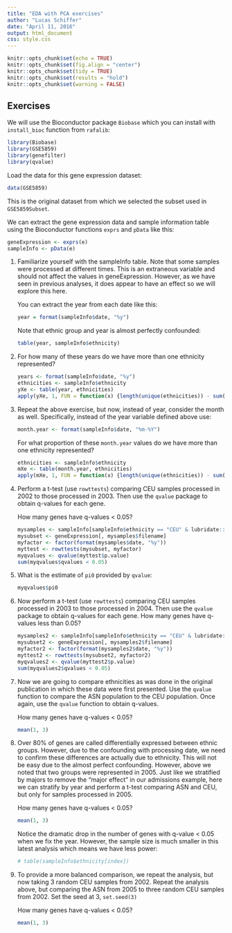 ```yaml
---
title: "EDA with PCA exercises"
author: "Lucas Schiffer"
date: "April 11, 2016"
output: html_document
css: style.css
---
```


```r
knitr::opts_chunk$set(echo = TRUE)
knitr::opts_chunk$set(fig.align = "center")
knitr::opts_chunk$set(tidy = TRUE)
knitr::opts_chunk$set(results = "hold")
knitr::opts_chunk$set(warning = FALSE)
```

## Exercises

We will use the Bioconductor package `Biobase` which you can install with 
`install_bioc` function from `rafalib`:

```r
library(Biobase)
library(GSE5859)
library(genefilter)
library(qvalue)
```

Load the data for this gene expression dataset:

```r
data(GSE5859)
```

This is the original dataset from which we selected the subset used in 
`GSE5859Subset`.

We can extract the gene expression data and sample information table using the 
Bioconductor functions `exprs` and `pData` like this:

```r
geneExpression <- exprs(e)
sampleInfo <- pData(e)
```

1. Familiarize yourself with the sampleInfo table. Note that some samples were 
processed at different times. This is an extraneous variable and should not 
affect the values in geneExpression. However, as we have seen in previous 
analyses, it does appear to have an effect so we will explore this here.
    
    You can extract the year from each date like this:
    
    ```r
    year = format(sampleInfo$date, "%y")
    ```
    
    Note that ethnic group and year is almost perfectly confounded:
    
    ```r
    table(year, sampleInfo$ethnicity)
    ```
    
2. For how many of these years do we have more than one ethnicity represented?
    
    ```r
    years <- format(sampleInfo$date, "%y")
    ethnicities <- sampleInfo$ethnicity
    yXe <- table(year, ethnicities)
    apply(yXe, 1, FUN = function(x) {length(unique(ethnicities)) - sum(x == 0L)})
    ```
    
3. Repeat the above exercise, but now, instead of year, consider the month as 
well. Specifically, instead of the year variable defined above use:
    
    ```r
    month.year <- format(sampleInfo$date, "%m-%Y")
    ```
    
    For what proportion of these `month.year` values do we have more than 
    one ethnicity represented?
    
    ```r
    ethnicities <- sampleInfo$ethnicity
    mXe <- table(month.year, ethnicities)
    apply(mXe, 1, FUN = function(x) {length(unique(ethnicities)) - sum(x == 0L)})
    ```
    
4. Perform a t-test (use `rowttests`) comparing CEU samples processed in 2002 to 
those processed in 2003. Then use the `qvalue` package to obtain q-values for each
gene.
    
    How many genes have q-values < 0.05?
    
    ```r
    mysamples <- sampleInfo[sampleInfo$ethnicity == "CEU" & lubridate::year(sampleInfo$date) %in% c(2002, 2003), ]
    mysubset <- geneExpression[, mysamples$filename]
    myfactor <- factor(format(mysamples$date, "%y"))
    myttest <- rowttests(mysubset, myfactor)
    myqvalues <- qvalue(myttest$p.value)
    sum(myqvalues$qvalues < 0.05)
    ```
    
5. What is the estimate of `pi0` provided by `qvalue`:
    
    ```r
    myqvalues$pi0
    ```
    
6. Now perform a t-test (use `rowttests`) comparing CEU samples processed in 
2003 to those processed in 2004. Then use the `qvalue` package to obtain 
q-values for each gene. How many genes have q-values less than 0.05?
    
    ```r
    mysamples2 <- sampleInfo[sampleInfo$ethnicity == "CEU" & lubridate::year(sampleInfo$date) %in% c(2003, 2004), ]
    mysubset2 <- geneExpression[, mysamples2$filename]
    myfactor2 <- factor(format(mysamples2$date, "%y"))
    myttest2 <- rowttests(mysubset2, myfactor2)
    myqvalues2 <- qvalue(myttest2$p.value)
    sum(myqvalues2$qvalues < 0.05)
    ```
    
7. Now we are going to compare ethnicities as was done in the original 
publication in which these data were first presented. Use the `qvalue` function 
to compare the ASN population to the CEU population. Once again, use the 
`qvalue` function to obtain q-values.
    
    How many genes have q-values < 0.05?
    
    ```r
    mean(1, 3)
    ```
    
8. Over 80% of genes are called differentially expressed between ethnic groups. 
However, due to the confounding with processing date, we need to confirm these 
differences are actually due to ethnicity. This will not be easy due to the 
almost perfect confounding. However, above we noted that two groups were 
represented in 2005. Just like we stratified by majors to remove the “major 
effect” in our admissions example, here we can stratify by year and perform a 
t-test comparing ASN and CEU, but only for samples processed in 2005.
    
    How many genes have q-values < 0.05?
    
    ```r
    mean(1, 3)
    ```
    
    Notice the dramatic drop in the number of genes with q-value < 0.05 when we fix 
    the year. However, the sample size is much smaller in this latest analysis which
    means we have less power:
    
    ```r
    # table(sampleInfo$ethnicity[index])
    ```
    
9. To provide a more balanced comparison, we repeat the analysis, but now taking
3 random CEU samples from 2002. Repeat the analysis above, but comparing the ASN 
from 2005 to three random CEU samples from 2002. Set the seed at 3, 
`set.seed(3)`
    
    How many genes have q-values < 0.05?
    
    ```r
    mean(1, 3)
    ```
